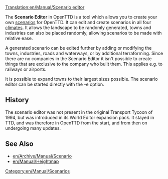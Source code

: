 [[Translation:en/Manual/Scenario editor]]

{{en/Manual/Navigation}}

The '''Scenario Editor''' in OpenTTD is a tool which allows you to create your own [[en/Archive/Manual/Scenario|scenarios]] for OpenTTD. It can edit and create scenarios in all four [[en/Manual/Climates|climates]]. It allows the landscape to be randomly generated, towns and industries can also be placed randomly, allowing scenarios to be made with relative ease.

A generated scenario can be edited further by adding or modifying the towns, industries, roads and waterways, or by additional terraforming. Since there are no companies in the Scenario Editor it isn't possible to create things that are exclusive to the company who built them. This applies e.g. to railways or airports.

It is possible to expand towns to their largest sizes possible. The scenario editor can be started directly with the -e option.

==History==
The scenario editor was not present in the original Transport Tycoon of 1994, but was introduced in its World Editor expansion pack. It stayed in TTD, and was therefore in OpenTTD from the start, and from then on undergoing many updates.

==See Also==
* [[en/Archive/Manual/Scenario]]
* [[en/Manual/Heightmap]]

[[Category:en/Manual/Scenarios]]